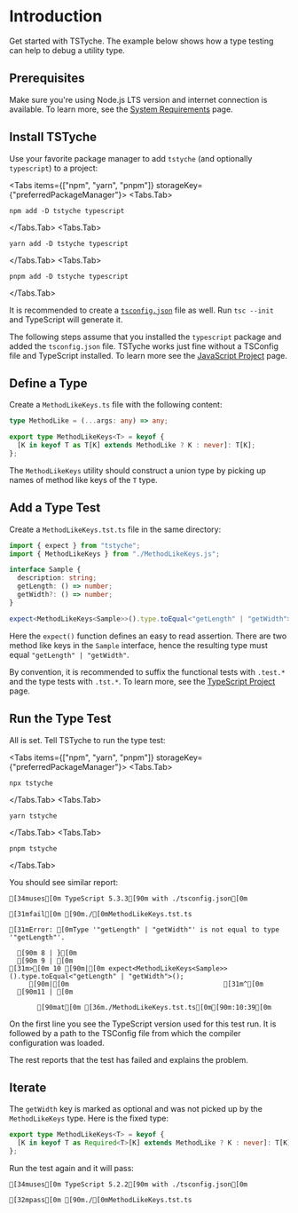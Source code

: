 
# Introduction

Get started with TSTyche. The example below shows how a type testing can help to debug a utility type.

## Prerequisites

Make sure you're using Node.js LTS version and internet connection is available. To learn more, see the [System Requirements](../reference/requirements.mdx) page.

## Install TSTyche

Use your favorite package manager to add `tstyche` (and optionally `typescript`) to a project:

<Tabs items={["npm", "yarn", "pnpm"]} storageKey={"preferredPackageManager"}>
<Tabs.Tab>

```shell
npm add -D tstyche typescript
```

</Tabs.Tab>
<Tabs.Tab>

```shell
yarn add -D tstyche typescript
```

</Tabs.Tab>
<Tabs.Tab>

```shell
pnpm add -D tstyche typescript
```

</Tabs.Tab>
</Tabs>

It is recommended to create a [`tsconfig.json`](https://typescriptlang.org/docs/handbook/tsconfig-json.html) file as well. Run `tsc --init` and TypeScript will generate it.

<Note>

The following steps assume that you installed the `typescript` package and added the `tsconfig.json` file. TSTyche works just fine without a TSConfig file and TypeScript installed. To learn more see the [JavaScript Project](./javascript-project.mdx) page.

</Note>

## Define a Type

Create a `MethodLikeKeys.ts` file with the following content:

```ts filename="./MethodLikeKeys.ts"
type MethodLike = (...args: any) => any;

export type MethodLikeKeys<T> = keyof {
  [K in keyof T as T[K] extends MethodLike ? K : never]: T[K];
};
```

The `MethodLikeKeys` utility should construct a union type by picking up names of method like keys of the `T` type.

## Add a Type Test

Create a `MethodLikeKeys.tst.ts` file in the same directory:

```ts filename="./MethodLikeKeys.tst.ts"
import { expect } from "tstyche";
import { MethodLikeKeys } from "./MethodLikeKeys.js";

interface Sample {
  description: string;
  getLength: () => number;
  getWidth?: () => number;
}

expect<MethodLikeKeys<Sample>>().type.toEqual<"getLength" | "getWidth">();
```

Here the `expect()` function defines an easy to read assertion. There are two method like keys in the `Sample` interface, hence the resulting type must equal `"getLength" | "getWidth"`.

<Tip>

By convention, it is recommended to suffix the functional tests with `.test.*` and the type tests with `.tst.*`. To learn more, see the [TypeScript Project](./typescript-project.mdx) page.

</Tip>

## Run the Type Test

All is set. Tell TSTyche to run the type test:

<Tabs items={["npm", "yarn", "pnpm"]} storageKey={"preferredPackageManager"}>
<Tabs.Tab>

```shell
npx tstyche
```

</Tabs.Tab>
<Tabs.Tab>

```shell
yarn tstyche
```

</Tabs.Tab>
<Tabs.Tab>

```shell
pnpm tstyche
```

</Tabs.Tab>
</Tabs>

You should see similar report:

```ansi
[34muses[0m TypeScript 5.3.3[90m with ./tsconfig.json[0m

[31mfail[0m [90m./[0mMethodLikeKeys.tst.ts

[31mError: [0mType '"getLength" | "getWidth"' is not equal to type '"getLength"'.

  [90m 8 | }[0m
  [90m 9 | [0m
[31m>[0m 10 [90m|[0m expect<MethodLikeKeys<Sample>>().type.toEqual<"getLength" | "getWidth">();
     [90m|[0m                                       [31m^[0m
  [90m11 | [0m

       [90mat[0m [36m./MethodLikeKeys.tst.ts[0m[90m:10:39[0m
```

On the first line you see the TypeScript version used for this test run. It is followed by a path to the TSConfig file from which the compiler configuration was loaded.

The rest reports that the test has failed and explains the problem.

## Iterate

The `getWidth` key is marked as optional and was not picked up by the `MethodLikeKeys` type. Here is the fixed type:

```ts /Required<T>/
export type MethodLikeKeys<T> = keyof {
  [K in keyof T as Required<T>[K] extends MethodLike ? K : never]: T[K];
};
```

Run the test again and it will pass:

```ansi
[34muses[0m TypeScript 5.2.2[90m with ./tsconfig.json[0m

[32mpass[0m [90m./[0mMethodLikeKeys.tst.ts
```
